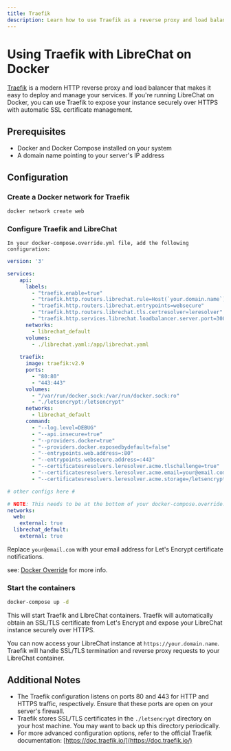 ```yaml
---
title: Traefik
description: Learn how to use Traefik as a reverse proxy and load balancer to expose your LibreChat instance securely over HTTPS with automatic SSL/TLS certificate management.
---
```


# Using Traefik with LibreChat on Docker

[Traefik](https://traefik.io/) is a modern HTTP reverse proxy and load balancer that makes it easy to deploy and manage your services. If you're running LibreChat on Docker, you can use Traefik to expose your instance securely over HTTPS with automatic SSL certificate management.

## Prerequisites

- Docker and Docker Compose installed on your system
- A domain name pointing to your server's IP address

## Configuration

### Create a Docker network for Traefik

  ```bash filename="Create a Docker network for Traefik"
  docker network create web
  ```

### Configure Traefik and LibreChat

    In your docker-compose.override.yml file, add the following configuration:

```yaml filename="docker-compose.override.yml"
version: '3'

services:
    api:
      labels:
        - "traefik.enable=true"
        - "traefik.http.routers.librechat.rule=Host(`your.domain.name`)"
        - "traefik.http.routers.librechat.entrypoints=websecure"
        - "traefik.http.routers.librechat.tls.certresolver=leresolver"
        - "traefik.http.services.librechat.loadbalancer.server.port=3080"
      networks:
        - librechat_default
      volumes:
        - ./librechat.yaml:/app/librechat.yaml
  
    traefik:
      image: traefik:v2.9
      ports:
        - "80:80"
        - "443:443"
      volumes:
        - "/var/run/docker.sock:/var/run/docker.sock:ro"
        - "./letsencrypt:/letsencrypt"
      networks:
        - librechat_default
      command:
        - "--log.level=DEBUG"
        - "--api.insecure=true"
        - "--providers.docker=true"
        - "--providers.docker.exposedbydefault=false"
        - "--entrypoints.web.address=:80"
        - "--entrypoints.websecure.address=:443"
        - "--certificatesresolvers.leresolver.acme.tlschallenge=true"
        - "--certificatesresolvers.leresolver.acme.email=your@email.com"
        - "--certificatesresolvers.leresolver.acme.storage=/letsencrypt/acme.json"

# other configs here #

# NOTE: This needs to be at the bottom of your docker-compose.override.yml
networks:
  web:
    external: true
  librechat_default:
    external: true
```

  Replace `your@email.com` with your email address for Let's Encrypt certificate notifications.

  see: [Docker Override](/docs/configuration/docker/docker_override) for more info.

### Start the containers

  ```bash filename="Start the containers"
  docker-compose up -d
  ```

  This will start Traefik and LibreChat containers. Traefik will automatically obtain an SSL/TLS certificate from Let's Encrypt and expose your LibreChat instance securely over HTTPS.

You can now access your LibreChat instance at `https://your.domain.name`. Traefik will handle SSL/TLS termination and reverse proxy requests to your LibreChat container.

## Additional Notes

- The Traefik configuration listens on ports 80 and 443 for HTTP and HTTPS traffic, respectively. Ensure that these ports are open on your server's firewall.
- Traefik stores SSL/TLS certificates in the `./letsencrypt` directory on your host machine. You may want to back up this directory periodically.
- For more advanced configuration options, refer to the official Traefik documentation: [https://doc.traefik.io/](https://doc.traefik.io/)
